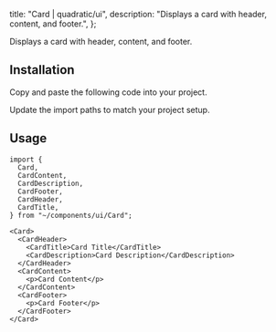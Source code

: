 
  title: "Card | quadratic/ui",
  description: "Displays a card with header, content, and footer.",
};

<Title>Card</Title>
<Description>Displays a card with header, content, and footer.</Description>
<ComponentPreview id="card" />

## Installation
<Steps>

<StepTitle>Copy and paste the following code into your project.</StepTitle>
<StepContent>
<FileSource id="card" />
</StepContent>

<StepTitle>Update the import paths to match your project setup.</StepTitle>

</Steps>

## Usage
```tsx
import {
  Card,
  CardContent,
  CardDescription,
  CardFooter,
  CardHeader,
  CardTitle,
} from "~/components/ui/Card";
```
```tsx
<Card>
  <CardHeader>
    <CardTitle>Card Title</CardTitle>
    <CardDescription>Card Description</CardDescription>
  </CardHeader>
  <CardContent>
    <p>Card Content</p>
  </CardContent>
  <CardFooter>
    <p>Card Footer</p>
  </CardFooter>
</Card>
```

<Footer previousLabel="Callout" previousHref="/docs/components/primitives/callout" nextLabel="Carousel" nextHref="/docs/components/patterns/carousel" />

